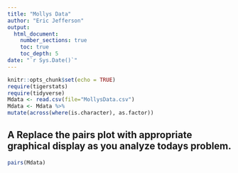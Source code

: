 ```yaml
---
title: "Mollys Data"
author: "Eric Jefferson"
output: 
  html_document:
    number_sections: true
    toc: true
    toc_depth: 5
date: "`r Sys.Date()`" 
---
```


```r
knitr::opts_chunk$set(echo = TRUE)
require(tigerstats)
require(tidyverse)
Mdata <- read.csv(file="MollysData.csv")
Mdata <- Mdata %>%
mutate(across(where(is.character), as.factor))

```

## A Replace the pairs plot with appropriate graphical display as you analyze todays problem.

```r
pairs(Mdata)
```

